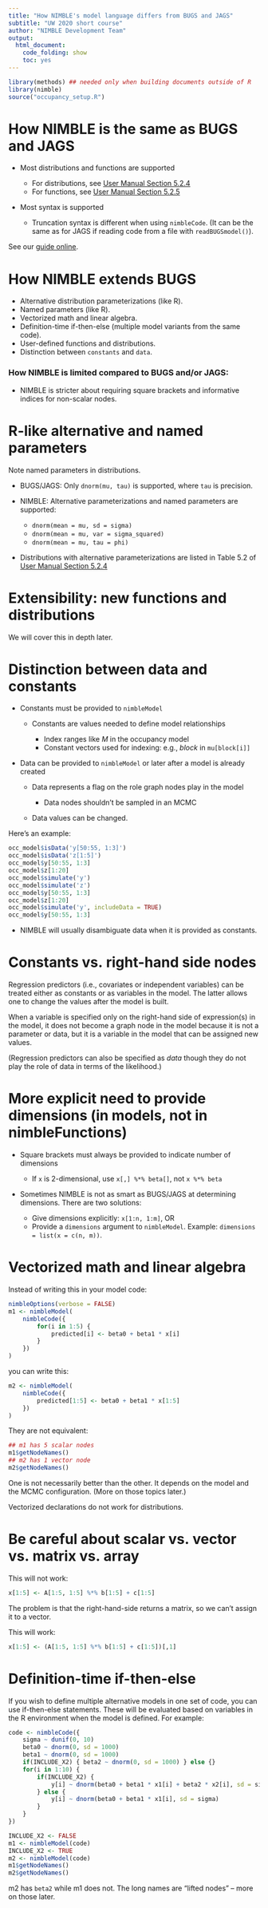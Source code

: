 ```yaml
---
title: "How NIMBLE's model language differs from BUGS and JAGS"
subtitle: "UW 2020 short course"
author: "NIMBLE Development Team"
output:
  html_document:
    code_folding: show
    toc: yes
---
```


```r
library(methods) ## needed only when building documents outside of R
library(nimble)
source("occupancy_setup.R")
```

# How NIMBLE is the same as BUGS and JAGS

* Most distributions and functions are supported

    - For distributions, see [User Manual Section 5.2.4](http://r-nimble.org/manuals/NimbleUserManual.pdf#page=39)
    - For functions, see  [User Manual Section 5.2.5](http://r-nimble.org/manuals/NimbleUserManual.pdf#page=44)
	
* Most syntax is supported

    - Truncation syntax is different when using `nimbleCode`.  (It can
      be the same as for JAGS if reading code from a file with `readBUGSmodel()`).

See our [guide online](https://r-nimble.org/quick-guide-for-converting-from-jags-or-bugs-to-nimble).

# How NIMBLE extends BUGS

  - Alternative distribution parameterizations (like R).
  - Named parameters (like R).
  - Vectorized math and linear algebra.
  - Definition-time if-then-else (multiple model variants from the same code).
  - User-defined functions and distributions.
  - Distinction between `constants` and `data`.

### How NIMBLE is limited compared to BUGS and/or JAGS:

   - NIMBLE is stricter about requiring square brackets and
   informative indices for non-scalar nodes.

# R-like alternative and named parameters

Note named parameters in distributions.

- BUGS/JAGS: Only `dnorm(mu, tau)` is supported, where `tau` is precision.
- NIMBLE: Alternative parameterizations and named parameters are supported:

    - `dnorm(mean = mu, sd = sigma)`
    - `dnorm(mean = mu, var = sigma_squared)`
    - `dnorm(mean = mu, tau = phi)` 
    
- Distributions with alternative parameterizations are listed in Table 5.2 of [User Manual Section 5.2.4](https://r-nimble.org/html_manual/cha-writing-models.html#subsec:dists-and-functions)

# Extensibility: new functions and distributions

We will cover this in depth later.

# Distinction between data and constants

- Constants must be provided to `nimbleModel`

    - Constants are values needed to define model relationships

        - Index ranges like *M* in the occupancy model
        - Constant vectors used for indexing: e.g., *block* in `mu[block[i]]`

- Data can be provided to `nimbleModel` or later after a model is already created

    - Data represents a flag on the role graph nodes play in the model

        - Data nodes shouldn't be sampled in an MCMC

    - Data values can be changed.

Here's an example:

```r
occ_model$isData('y[50:55, 1:3]')
occ_model$isData('z[1:5]')
occ_model$y[50:55, 1:3]
occ_model$z[1:20]
occ_model$simulate('y')
occ_model$simulate('z')
occ_model$y[50:55, 1:3]
occ_model$z[1:20]
occ_model$simulate('y', includeData = TRUE)
occ_model$y[50:55, 1:3]
```

- NIMBLE will usually disambiguate data when it is provided as constants.

# Constants vs. right-hand side nodes

Regression predictors (i.e., covariates or independent variables) can be treated either as constants or as variables in the model. The latter allows one to change the values after the model is built. 

When a variable is specified only on the right-hand side of expression(s) in the model, it does not become a graph node in the model because it is not a parameter or data, but it is a variable in the model that can be assigned new values. 

(Regression predictors can also be specified as *data* though they do not play the role of data in terms of the likelihood.)

# More explicit need to provide dimensions (in models, not in nimbleFunctions)

- Square brackets must always be provided to indicate number of dimensions

    - If `x` is 2-dimensional, use `x[,] %*% beta[]`, not `x %*% beta`
    
* Sometimes NIMBLE is not as smart as BUGS/JAGS at determining dimensions.  There are two solutions:

    * Give dimensions explicitly: `x[1:n, 1:m]`, OR
    * Provide a `dimensions` argument to `nimbleModel`.  Example: `dimensions = list(x = c(n, m))`.

# Vectorized math and linear algebra

Instead of writing this in your model code:

```r
nimbleOptions(verbose = FALSE)
m1 <- nimbleModel(
    nimbleCode({
        for(i in 1:5) {
            predicted[i] <- beta0 + beta1 * x[i]
        }
    })
)
```
you can write this:
```r
m2 <- nimbleModel(
    nimbleCode({
        predicted[1:5] <- beta0 + beta1 * x[1:5]
    })
)
```

They are not equivalent:
```r
## m1 has 5 scalar nodes
m1$getNodeNames()
## m2 has 1 vector node
m2$getNodeNames()
```

One is not necessarily better than the other.  It depends on the model
and the MCMC configuration.  (More on those topics later.)

Vectorized declarations do not work for distributions.

# Be careful about scalar vs. vector vs. matrix vs. array

This will not work:
```r
x[1:5] <- A[1:5, 1:5] %*% b[1:5] + c[1:5]
```

The problem is that the right-hand-side returns a matrix, so we can't assign it to a vector.

This will work:
```r
x[1:5] <- (A[1:5, 1:5] %*% b[1:5] + c[1:5])[,1]
```

# Definition-time if-then-else

If you wish to define multiple alternative models in one set of code,
you can use if-then-else statements.  These will be evaluated based on
variables in the R environment when the model is defined.  For
example:

```r
code <- nimbleCode({
    sigma ~ dunif(0, 10)
    beta0 ~ dnorm(0, sd = 1000)
    beta1 ~ dnorm(0, sd = 1000)
    if(INCLUDE_X2) { beta2 ~ dnorm(0, sd = 1000) } else {}
    for(i in 1:10) {
        if(INCLUDE_X2) {
            y[i] ~ dnorm(beta0 + beta1 * x1[i] + beta2 * x2[i], sd = sigma)
        } else {
            y[i] ~ dnorm(beta0 + beta1 * x1[i], sd = sigma)
        }
    }
})

INCLUDE_X2 <- FALSE
m1 <- nimbleModel(code)
INCLUDE_X2 <- TRUE
m2 <- nimbleModel(code)
m1$getNodeNames()
m2$getNodeNames()

```

m2 has `beta2` while m1 does not.  The long names are "lifted nodes" -- more on those later.

